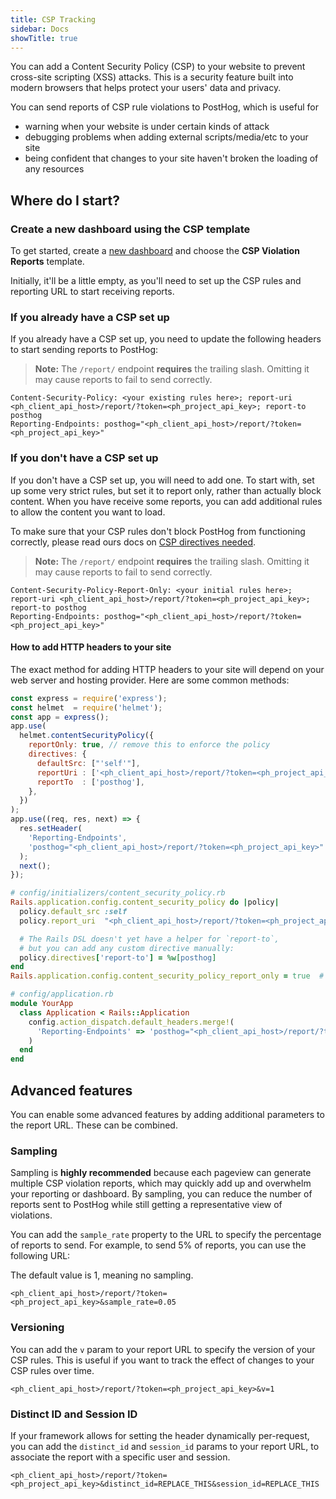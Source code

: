 ```yaml
---
title: CSP Tracking
sidebar: Docs
showTitle: true
---
```


You can add a Content Security Policy (CSP) to your website to prevent cross-site scripting (XSS) attacks.
This is a security feature built into modern browsers that helps protect your users' data and privacy.

You can send reports of CSP rule violations to PostHog, which is useful for
* warning when your website is under certain kinds of attack
* debugging problems when adding external scripts/media/etc to your site
* being confident that changes to your site haven't broken the loading of any resources

## Where do I start?

### Create a new dashboard using the CSP template
<ProductScreenshot
    imageLight = "https://res.cloudinary.com/dmukukwp6/image/upload/Screenshot_2025_05_19_at_22_43_16_55c2359415.png"
    imageDark = "https://res.cloudinary.com/dmukukwp6/image/upload/Screenshot_2025_05_19_at_22_42_53_f30b0d9662.png"
    alt="CSP dashboard template"
    classes="rounded"
/>

To get started, create a [new dashboard](https://app.posthog.com/dashboard?templateFilter=csp#newDashboard=modal) and choose the **CSP Violation Reports** template.

Initially, it'll be a little empty, as you'll need to set up the CSP rules and reporting URL to start receiving reports.

### If you already have a CSP set up
If you already have a CSP set up, you need to update the following headers to start sending reports to PostHog:

> **Note:** The `/report/` endpoint **requires** the trailing slash. Omitting it may cause reports to fail to send correctly.

```http
Content-Security-Policy: <your existing rules here>; report-uri <ph_client_api_host>/report/?token=<ph_project_api_key>; report-to posthog
Reporting-Endpoints: posthog="<ph_client_api_host>/report/?token=<ph_project_api_key>"
```

### If you don't have a CSP set up
If you don't have a CSP set up, you will need to add one. To start with, set up some very strict rules,
but set it to report only, rather than actually block content. When you have receive some reports, you can add additional
rules to allow the content you want to load.

To make sure that your CSP rules don't block PostHog from functioning correctly, please read ours docs on [CSP directives needed](/docs/advanced/content-security-policy#content-security-policy-directives-needed).

> **Note:** The `/report/` endpoint **requires** the trailing slash. Omitting it may cause reports to fail to send correctly.

```http
Content-Security-Policy-Report-Only: <your initial rules here>; report-uri <ph_client_api_host>/report/?token=<ph_project_api_key>; report-to posthog
Reporting-Endpoints: posthog="<ph_client_api_host>/report/?token=<ph_project_api_key>"
```

#### How to add HTTP headers to your site

The exact method for adding HTTP headers to your site will depend on your web server and hosting provider. Here are some common methods:

<MultiLanguage>

```javascript file=Express
const express = require('express');
const helmet  = require('helmet');
const app = express();
app.use(
  helmet.contentSecurityPolicy({
    reportOnly: true, // remove this to enforce the policy
    directives: {
      defaultSrc: ["'self'"],
      reportUri : ['<ph_client_api_host>/report/?token=<ph_project_api_key>'],
      reportTo  : ['posthog'],
    },
  })
);
app.use((req, res, next) => {
  res.setHeader(
    'Reporting-Endpoints',
    'posthog="<ph_client_api_host>/report/?token=<ph_project_api_key>"'
  );
  next();
});
```

```ruby file=Rails
# config/initializers/content_security_policy.rb
Rails.application.config.content_security_policy do |policy|
  policy.default_src :self
  policy.report_uri  "<ph_client_api_host>/report/?token=<ph_project_api_key>"

  # The Rails DSL doesn't yet have a helper for `report-to`,
  # but you can add any custom directive manually:
  policy.directives['report-to'] = %w[posthog]
end
Rails.application.config.content_security_policy_report_only = true  # remove this to enforce the policy

# config/application.rb
module YourApp
  class Application < Rails::Application
    config.action_dispatch.default_headers.merge!(
      'Reporting-Endpoints' => 'posthog="<ph_client_api_host>/report/?token=<ph_project_api_key>"'
    )
  end
end
```
</MultiLanguage>

## Advanced features

You can enable some advanced features by adding additional parameters to the report URL. These can be combined.

### Sampling
Sampling is **highly recommended** because each pageview can generate multiple CSP violation reports, which may quickly add up and overwhelm your reporting or dashboard. By sampling, you can reduce the number of reports sent to PostHog while still getting a representative view of violations.

You can add the `sample_rate` property to the URL to specify the percentage of reports to send. For example, to send 5% of reports, you can use the following URL:

The default value is 1, meaning no sampling.

```http
<ph_client_api_host>/report/?token=<ph_project_api_key>&sample_rate=0.05
```

### Versioning
You can add the `v` param to your report URL to specify the version of your CSP rules. This is useful if you want to track the effect of changes to your CSP rules over time.

```http
<ph_client_api_host>/report/?token=<ph_project_api_key>&v=1
```


### Distinct ID and Session ID
If your framework allows for setting the header dynamically per-request, you can add the `distinct_id` and `session_id` params to your report URL, to associate the report with a specific user and session.

```http
<ph_client_api_host>/report/?token=<ph_project_api_key>&distinct_id=REPLACE_THIS&session_id=REPLACE_THIS
```
